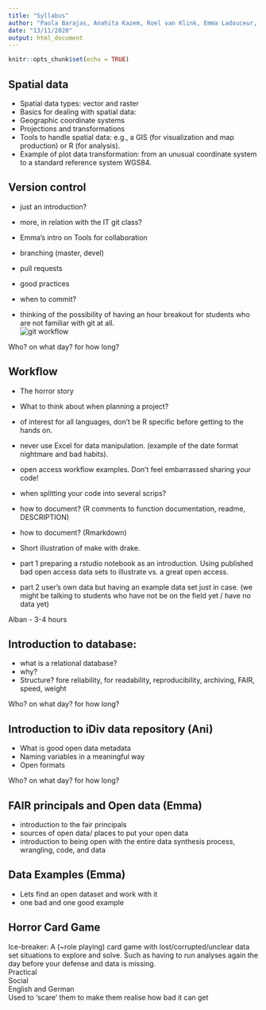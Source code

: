 ```yaml
---
title: "Syllabus"
author: "Paola Barajas, Anahita Kazem, Roel van Klink, Emma Ladouceur, Alban Sagouis"
date: "13/11/2020"
output: html_document
---
```


```r
knitr::opts_chunk$set(echo = TRUE)
```

## Spatial data
- Spatial data types: vector and raster 
- Basics for dealing with spatial data: 
* Geographic coordinate systems 
* Projections and transformations 
* Tools to handle spatial data: e.g., a GIS (for visualization and map production) or R (for analysis). 
- Example of plot data transformation: from an unusual coordinate system to a standard reference system WGS84. 


## Version control
 - just an introduction?
 - more, in relation with the IT git class?
 - Emma's intro on Tools for collaboration
 - branching (master, devel)
 - pull requests
 - good practices
 - when to commit?

 - thinking of the possibility of having an hour breakout for students who are not familiar with git at all.  
 ![git workflow](git-workflow.png)

Who? on what day? for how long?

## Workflow
 - The horror story
 - What to think about when planning a project?
 - of interest for all languages, don't be R specific before getting to the hands on.
 - never use Excel for data manipulation. (example of the date format nightmare and bad habits).
 - open access workflow examples. Don't feel embarrassed sharing your code!
 - when splitting your code into several scrips?
 - how to document? (R comments to function documentation, readme, DESCRIPTION)
 - how to document? (Rmarkdown)
 - Short illustration of make with drake.
 
 - part 1 preparing a rstudio notebook as an introduction. Using published bad open access data sets to illustrate vs. a great open access.
 - part 2 user's own data but having an example data set just in case. (we might be talking to students who have not be on the field yet / have no data yet)

Alban - 3-4 hours

## Introduction to database:
 - what is a relational database?
 - why?
 - Structure? fore reliability, for readability, reproducibility, archiving, FAIR, speed, weight

Who? on what day? for how long?  

## Introduction to iDiv data repository (Ani)
 - What is good open data metadata
 - Naming variables in a meaningful way
 - Open formats
 
Who? on what day? for how long?  

## FAIR principals and Open data (Emma)
- introduction to the fair principals
- sources of open data/ places to put your open data
- introduction to being open with the entire data synthesis process, wrangling, code, and data

## Data Examples (Emma)
- Lets find an open dataset and work with it
- one bad and one good example

## Horror Card Game
Ice-breaker:
A (~role playing) card game with lost/corrupted/unclear data set situations to explore and solve. Such as having to run analyses again the day before your defense and data is missing.  
Practical  
Social  
English and German  
Used to 'scare' them to make them realise how bad it can get  

  

  
